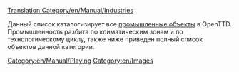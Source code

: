 [[Translation:Category/en/Manual/Industries]]

Данный список каталогизирует все [[en/Manual/Industries|промышленные объекты]] в OpenTTD. Промышленность разбита по климатическим зонам и по технологическому циклу, также ниже приведен полный список объектов данной категории. 

[[Category:en/Manual/Playing]]
[[Category:en/Images]]